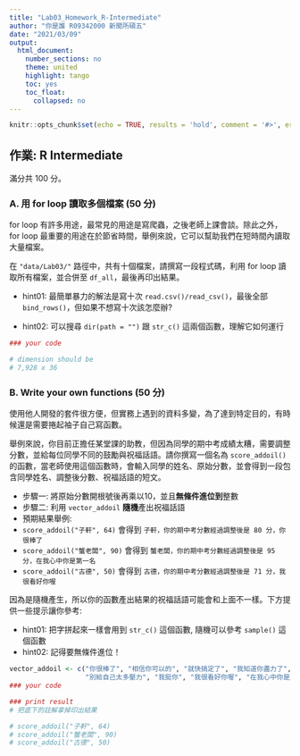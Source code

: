 ```yaml
---
title: "Lab03_Homework_R-Intermediate"
author: "你是誰 R09342000 新聞所碩五"
date: "2021/03/09"
output:
  html_document:
    number_sections: no
    theme: united
    highlight: tango
    toc: yes
    toc_float:
      collapsed: no
---
```


```r
knitr::opts_chunk$set(echo = TRUE, results = 'hold', comment = '#>', error = TRUE)
```

## 作業: R Intermediate

滿分共 100 分。

### A. 用 for loop 讀取多個檔案 (50 分) 

for loop 有許多用途，最常見的用途是寫爬蟲，之後老師上課會談。除此之外，for loop 最重要的用途在於節省時間，舉例來說，它可以幫助我們在短時間內讀取大量檔案。

在 `"data/Lab03/"` 路徑中，共有十個檔案，請撰寫一段程式碼，利用 for loop 讀取所有檔案，並合併至 `df_all`，最後再印出結果。

- hint01: 最簡單暴力的解法是寫十次 `read.csv()/read_csv()`，最後全部 `bind_rows()`，但如果不想寫十次該怎麼辦?

- hint02: 可以搜尋 `dir(path = "")` 跟 `str_c()` 這兩個函數，理解它如何運行

```r
### your code

# dimension should be
# 7,928 x 36
```


### B. Write your own functions (50 分) 

使用他人開發的套件很方便，但實務上遇到的資料多變，為了達到特定目的，有時候還是需要捲起袖子自己寫函數。

舉例來說，你目前正擔任某堂課的助教，但因為同學的期中考成績太糟，需要調整分數，並給每位同學不同的鼓勵與祝福話語。請你撰寫一個名為 `score_addoil()` 的函數，當老師使用這個函數時，會輸入同學的姓名、原始分數，並會得到一段包含同學姓名、調整後分數、祝福話語的短文。

- 步驟一: 將原始分數開根號後再乘以10，並且**無條件進位到**整數
- 步驟二: 利用 `vector_addoil` **隨機**產出祝福話語
- 預期結果舉例:
 - `score_addoil("子軒", 64)` 會得到 `子軒，你的期中考分數經過調整後是 80 分，你很棒了`
 - `score_addoil("蟹老闆", 90)` 會得到 `蟹老闆，你的期中考分數經過調整後是 95 分，在我心中你是第一名`
 - `score_addoil("古德", 50)` 會得到 `古德，你的期中考分數經過調整後是 71 分，我很看好你喔`

因為是隨機產生，所以你的函數產出結果的祝福話語可能會和上面不一樣。下方提供一些提示讓你參考:

- hint01: 把字拼起來一樣會用到 `str_c()` 這個函數, 隨機可以參考 `sample()` 這個函數
- hint02: 記得要無條件進位！

```r
vector_addoil <- c("你很棒了", "相信你可以的", "就快搞定了", "我知道你盡力了", "不輟喔", 
                   "別給自己太多壓力", "我挺你", "我很看好你喔", "在我心中你是第一名")
### your code

### print result 
# 把底下的註解拿掉印出結果

# score_addoil("子軒", 64)
# score_addoil("蟹老闆", 90)
# score_addoil("古德", 50)
```

